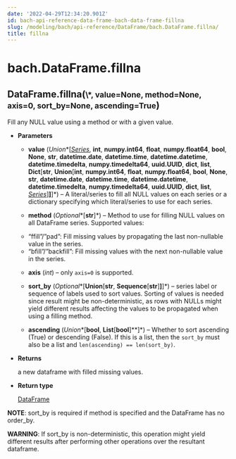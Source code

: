 ```yaml
---
date: '2022-04-29T12:34:20.901Z'
id: bach-api-reference-data-frame-bach-data-frame-fillna
slug: /modeling/bach/api-reference/DataFrame/bach.DataFrame.fillna/
title: fillna
---
```


# bach.DataFrame.fillna

<div class="method">
<h2 class="signature-class"><span class="additional-name">DataFrame.</span><span class="name">fillna(</span><small class="parameter-list"><span class="parameter" id="*">\*</span>, <span class="parameter" id="value">value=None</span>, <span class="parameter" id="method">method=None</span>, <span class="parameter" id="axis">axis=0</span>, <span class="parameter" id="sort_by">sort_by=None</span>, <span class="parameter" id="ascending">ascending=True</span></small>)</h2>


<div class="content">

Fill any NULL value using a method or with a given value.


* **Parameters**

    
    * **value** (*Union**[*[*Series*](/docs/modeling/bach/api-reference/Series/bach.Series/#bach.Series)*, **int**, **numpy.int64**, **float**, **numpy.float64**, **bool**, **None**, **str**, **datetime.date**, **datetime.time**, **datetime.datetime**, **datetime.timedelta**, **numpy.timedelta64**, **uuid.UUID**, **dict**, **list**, **Dict**[**str**, **Union**[**int**, **numpy.int64**, **float**, **numpy.float64**, **bool**, **None**, **str**, **datetime.date**, **datetime.time**, **datetime.datetime**, **datetime.timedelta**, **numpy.timedelta64**, **uuid.UUID**, **dict**, **list**, *[*Series*](/docs/modeling/bach/api-reference/Series/bach.Series/#bach.Series)*]**]**]*) – A literal/series to fill all NULL values on each series
    or a dictionary specifying which literal/series to use for each series.


    * **method** (*Optional**[**str**]*) – Method to use for filling NULL values on all DataFrame series. Supported values:
    - “ffill”/”pad”: Fill missing values by propagating the last non-nullable value in the series.
    - “bfill”/”backfill”: Fill missing values with the next non-nullable value in the series.


    * **axis** (*int*) – only `axis=0` is supported.


    * **sort_by** (*Optional**[**Union**[**str**, **Sequence**[**str**]**]**]*) – series label or sequence of labels used to sort values.
    Sorting of values is needed since result might be non-deterministic, as rows with NULLs might
    yield different results affecting the values to be propagated when using a filling method.


    * **ascending** (*Union**[**bool**, **List**[**bool**]**]*) – Whether to sort ascending (True) or descending (False). If this is a list, then the
    `sort_by` must also be a list and `len(ascending) == len(sort_by)`.



* **Returns**

    a new dataframe with filled missing values.



* **Return type**

    [DataFrame](/docs/modeling/bach/api-reference/DataFrame/bach.DataFrame/#bach.DataFrame)


**NOTE**: sort_by is required if method is specified and the DataFrame has no order_by.

**WARNING**: If sort_by is non-deterministic, this operation might yield different results after
performing other operations over the resultant dataframe.


</div>

</div>
